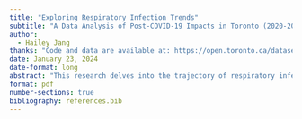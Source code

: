```yaml
---
title: "Exploring Respiratory Infection Trends"
subtitle: "A Data Analysis of Post-COVID-19 Impacts in Toronto (2020-2023)"
author: 
  - Hailey Jang
thanks: "Code and data are available at: https://open.toronto.ca/dataset/outbreaks-in-toronto-healthcare-institutions/."
date: January 23, 2024
date-format: long
abstract: "This research delves into the trajectory of respiratory infections in Toronto in the aftermath of COVID-19, utilizing datasets from 2020 and 2023. Simulated data on respiratory infection rates reveal a discernible surge in respiratory ailments post-pandemic. Statistical examinations are applied to compare infection rates, providing valuable insights into the changing dynamics of respiratory health. The study contributes to a holistic understanding of the enduring repercussions of COVID-19 on respiratory well-being within the Toronto population."
format: pdf
number-sections: true
bibliography: references.bib
---
```


